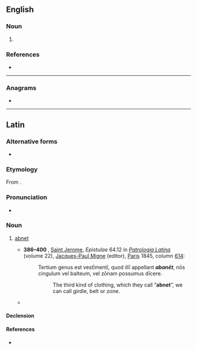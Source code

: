==English==

===Noun===
{{en-noun}}

# {{alternative spelling of|en|abnet}}

===References===
* {{R:Webster 1913}}

---------

===Anagrams===
* {{anagrams|en|a=aabent|Tanabe|banate}}

----

==Latin==

===Alternative forms===
* {{alter|la|abanēth}}

===Etymology===
From {{bor|la|hbo|אַבְנֵט}}.

===Pronunciation===
* {{la-IPA|abanēt}}

===Noun===
{{la-noun|abanēt<0>|g=?}}

# {{lb|la|Judaism}} [[abnet]]
#* '''386–400 {{CE|nodots=yes}}''', [[w:Saint Jerome|Saint Jerome]], ''Epistulae'' 64.12 in ''[[w:Patrologia Latina|Patrologia Latina]]'' (volume 22), [[w:Jacques-Paul Migne|Jacques-Paul Migne]] (editor), [[w:Paris|Paris]] 1845, column [https://archive.org/stream/patrologiaecurs165unkngoog#page/n365/mode/1up 614]:
#*: Tertium genus est vestīmentī, quod illī appellant '''''abanēt''''', nōs cingulum vel balteum, vel zōnam possumus dīcere.
#*:: The third kind of clothing, which they call “'''abnet'''”, we can call girdle, belt or zone.
#* {{Q|la|Isidorus Hispalensis|Orig.|19|21|2|quote='''Abanēt''' cingulum sacerdōtāle rotundum, polymitā arte ex coccō, purpurā, iacinthōque contextum, ita ut flōrēs atque gemmae in eō esse vidērentur distīnctae.|trans=The '''abnet''' is a round priestly belt, woven with intricate skill out of scarlet, purple and cornflower thread, so that flowers and gems can be seen adorned on it.}}

====Declension====
{{la-ndecl|abanēt<0>}}

====References====
* {{R:TLL|abanēt|1|46|15}}